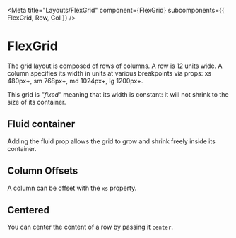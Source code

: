 
<Meta
  title="Layouts/FlexGrid"
  component={FlexGrid}
  subcomponents={{ FlexGrid, Row, Col }}
/>

# FlexGrid

<StoryStatus status="volatile" />

The grid layout is composed of rows of columns. A row is 12 units wide. A
column specifies its width in units at various breakpoints via props: xs
480px+, sm 768px+, md 1024px+, lg 1200px+.

This grid is _"fixed"_ meaning that its width is constant: it will
not shrink to the size of its container.

<Preview>
  <Story name="Fixed Grid Default">
    <FlexGrid {...defaultGridProps} fluid>
      <Row>
        <Col xs={12} sm={3} md={2} lg={1}>
          <BoxElement />
        </Col>
        <Col xs={6} sm={6} md={8} lg={10}>
          <BoxElement />
        </Col>
        <Col xs={6} sm={3} md={2} lg={1}>
          <BoxElement />
        </Col>
      </Row>
      <Row>
        <Col xs={12} sm={2}>
          <BoxElement />
        </Col>
        <Col xs={12} sm={2}>
          <BoxElement />
        </Col>
        <Col xs={12} sm={2}>
          <BoxElement />
        </Col>
        <Col xs={12} sm={2}>
          <BoxElement />
        </Col>
        <Col xs={12} sm={2}>
          <BoxElement />
        </Col>
        <Col xs={12} sm={2}>
          <BoxElement />
        </Col>
      </Row>
    </FlexGrid>
  </Story>
</Preview>

<Props of={FlexGrid} />

## Fluid container

Adding the fluid prop allows the grid to grow and shrink freely inside its
container.

<Preview>
  <Story name="Fluid Container">
    <FlexGrid {...defaultGridProps} fluid>
      <Row>
        <Col xs={12} sm={3} md={2} lg={1}>
          <BoxElement />
        </Col>
        <Col xs={6} sm={6} md={8} lg={10}>
          <BoxElement />
        </Col>
        <Col xs={6} sm={3} md={2} lg={1}>
          <BoxElement />
        </Col>
      </Row>
      <Row>
        <Col xs={12} sm={2}>
          <BoxElement />
        </Col>
        <Col xs={12} sm={2}>
          <BoxElement />
        </Col>
        <Col xs={12} sm={2}>
          <BoxElement />
        </Col>
        <Col xs={12} sm={2}>
          <BoxElement />
        </Col>
        <Col xs={12} sm={2}>
          <BoxElement />
        </Col>
        <Col xs={12} sm={2}>
          <BoxElement />
        </Col>
      </Row>
    </FlexGrid>
  </Story>
</Preview>

## Column Offsets

A column can be offset with the `xs` property.

<Preview>
  <Story name="Column Offsets">
    <FlexGrid fluid {...defaultGridProps}>
      <Row>
        <Col xsOffset={11} xs={1}>
          <BoxElement />
        </Col>
        <Col xsOffset={10} xs={2}>
          <BoxElement />
        </Col>
        <Col xsOffset={9} xs={3}>
          <BoxElement />
        </Col>
        <Col xsOffset={8} xs={4}>
          <BoxElement />
        </Col>
        <Col xsOffset={7} xs={5}>
          <BoxElement />
        </Col>
        <Col xsOffset={6} xs={6}>
          <BoxElement />
        </Col>
        <Col xsOffset={5} xs={7}>
          <BoxElement />
        </Col>
        <Col xsOffset={4} xs={8}>
          <BoxElement />
        </Col>
        <Col xsOffset={3} xs={9}>
          <BoxElement />
        </Col>
        <Col xsOffset={2} xs={10}>
          <BoxElement />
        </Col>
        <Col xsOffset={1} xs={11}>
          <BoxElement />
        </Col>
      </Row>
    </FlexGrid>
  </Story>
</Preview>

## Centered

You can center the content of a row by passing it `center`.

<Preview>
  <Story name="Centered">
    <FlexGrid fluid {...defaultGridProps}>
      <Row>
        <Col xs={12}>
          <Row center="xs">
            <Col xs={6}>
              <BoxElement />
            </Col>
          </Row>
        </Col>
      </Row>
    </FlexGrid>
  </Story>
</Preview>
